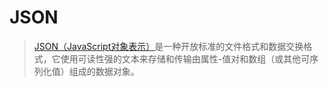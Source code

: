 # JSON

>[JSON（JavaScript对象表示）](https://en.wikipedia.org/wiki/JSON)是一种开放标准的文件格式和数据交换格式，它使用可读性强的文本来存储和传输由属性-值对和数组（或其他可序列化值）组成的数据对象。


<Example/>
